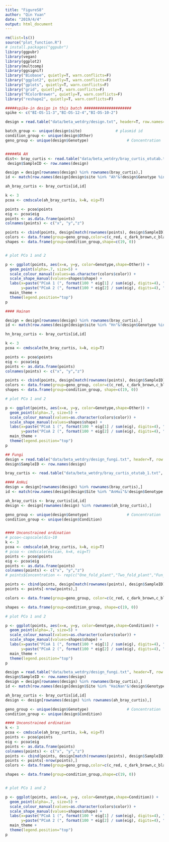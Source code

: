 ```yaml
---
title: "FigureS8"
author: "Qin Yuan"
date: "2019/4/4"
output: html_document
---
```


```r
rm(list=ls()) 
source("plot_function.R")
# install.packages("ggpubr")
library(ggpubr)
library(vegan)
library(ggplot2)
library(multcomp)
library(ggsignif)
library("Biobase", quietly=T, warn.conflicts=F)
library("ggplot2", quietly=T, warn.conflicts=F)
library("gplots", quietly=T, warn.conflicts=F)
library("grid", quietly=T, warn.conflicts=F)
library("RColorBrewer", quietly=T, warn.conflicts=F)
library("reshape2", quietly=T, warn.conflicts=F)
```

```r
#####spike-in design in this batch #####################
spike <- c("BI-OS-11-3","BI-OS-12-4","BI-OS-10-2")

design = read.table("data/beta_wetdry/design.txt", header=T, row.names= 1, sep="\t") 

batch_group <- unique(design$site)               # plasmid id 
condition_group <- unique(design$Other)
geno_group <- unique(design$Genotype)                 # Concentration


#####RA AH
dist<- bray_curtis <- read.table("data/beta_wetdry/bray_curtis_otutab.txt", sep="\t", header=T, row.names = 1,check.names=F,stringsAsFactors = F)
 design$SampleID <- row.names(design)

design = design[rownames(design) %in% rownames(bray_curtis),]
id <- match(row.names(design[design$site %in% "Ah"&!design$Genotype %in% "MH63ZH",]),rownames(bray_curtis))

ah_bray_curtis <- bray_curtis[id,id]

```

```r
k <- 3
pcoa <- cmdscale(ah_bray_curtis, k=k, eig=T)

points <- pcoa$points
eig <- pcoa$eig
points <- as.data.frame(points)
colnames(points) <- c("x", "y","z")

points <- cbind(points, design[match(rownames(points), design$SampleID), ])
colors <- data.frame(group=geno_group,color=c(c_red, c_dark_brown,c_black,c_orange))
shapes <- data.frame(group=condition_group,shape=c(19, 0))


# plot PCo 1 and 2

p <- ggplot(points, aes(x=x, y=y, color=Genotype,shape=Other)) +
  geom_point(alpha=.7, size=5) +
  scale_colour_manual(values=as.character(colors$color)) +
  scale_shape_manual(values=shapes$shape) +
  labs(x=paste("PCoA 1 (", format(100 * eig[1] / sum(eig), digits=4), "%)", sep=""),
       y=paste("PCoA 2 (", format(100 * eig[2] / sum(eig), digits=4), "%)", sep="")) + 
  main_theme +
  theme(legend.position="top")
p

```

```r
#### Hainan

design = design[rownames(design) %in% rownames(bray_curtis),]
id <- match(row.names(design[design$site %in% "Hn"&!design$Genotype %in% "MH63ZH",]),rownames(bray_curtis))

hn_bray_curtis <- bray_curtis[id,id]

k <- 3
pcoa <- cmdscale(hn_bray_curtis, k=k, eig=T)

points <- pcoa$points
eig <- pcoa$eig
points <- as.data.frame(points)
colnames(points) <- c("x", "y","z")

points <- cbind(points, design[match(rownames(points), design$SampleID), ])
colors <- data.frame(group=geno_group, color=c(c_red, c_dark_brown,c_black,c_orange))
shapes <- data.frame(group=condition_group, shape=c(19, 0))
```

```r
# plot PCo 1 and 2

p <- ggplot(points, aes(x=x, y=y, color=Genotype,shape=Other)) +
  geom_point(alpha=.7, size=5) +
  scale_colour_manual(values=as.character(colors$color)) +
  scale_shape_manual(values=shapes$shape) +
  labs(x=paste("PCoA 1 (", format(100 * eig[1] / sum(eig), digits=4), "%)", sep=""),
       y=paste("PCoA 2 (", format(100 * eig[2] / sum(eig), digits=4), "%)", sep="")) + 
  main_theme +
  theme(legend.position="top")
p
```

```r
## Fungi
design = read.table("data/beta_wetdry/design_fungi.txt", header=T, row.names= 1, sep="\t") 
design$SampleID <- row.names(design)

bray_curtis <- read.table("data/beta_wetdry/bray_curtis_otutab_1.txt", sep="\t", header=T, row.names = 1,check.names=F,stringsAsFactors = F)

```


```r
#### AnHui
design = design[rownames(design) %in% rownames(bray_curtis),]
id <- match(row.names(design[design$Site %in% "AnHui"&!design$Genotype %in% "MH63ZH",]), rownames(bray_curtis) )

ah_bray_curtis <- bray_curtis[id,id]
design <- design[rownames(design) %in% rownames(ah_bray_curtis),]

geno_group <- unique(design$Genotype)                 # Concentration
condition_group <- unique(design$Condition)


#### Unconstrained ordination
# pcoa<-capscale(dis~10
k <- 3
pcoa <- cmdscale(ah_bray_curtis, k=k, eig=T)
# pcoa <- cmdscale(eulian, k=k, eig=T)
points <- pcoa$points
eig <- pcoa$eig
points <- as.data.frame(points)
colnames(points) <- c("x", "y","z")
# points$Concentration <- rep(c("One_fold_plant","Two_fold_plant","Fun_spike_perturbation"),each=3,4)

points <- cbind(points, design[match(rownames(points), design$SampleID), ])
points <- points[-nrow(points),]

colors <- data.frame(group=geno_group, color=c(c_red, c_dark_brown,c_black))

shapes <- data.frame(group=condition_group, shape=c(19, 0))

# plot PCo 1 and 2

p <- ggplot(points, aes(x=x, y=y, color=Genotype,shape=Condition)) +
  geom_point(alpha=.7, size=5) +
  scale_colour_manual(values=as.character(colors$color)) +
  scale_shape_manual(values=shapes$shape) +
  labs(x=paste("PCoA 1 (", format(100 * eig[1] / sum(eig), digits=4), "%)", sep=""),
       y=paste("PCoA 2 (", format(100 * eig[2] / sum(eig), digits=4), "%)", sep="")) + 
  main_theme +
  theme(legend.position="top")
p
```

```r
design = read.table("data/beta_wetdry/design_fungi.txt", header=T, row.names= 1, sep="\t") 
design$SampleID <- row.names(design)
design = design[rownames(design) %in% rownames(bray_curtis),]
id <- match(row.names(design[design$Site %in% "HaiNan"&!design$Genotype %in% "MH63ZH",]), rownames(bray_curtis))

ah_bray_curtis <- bray_curtis[id,id]
design <- design[rownames(design) %in% rownames(ah_bray_curtis),]

geno_group <- unique(design$Genotype)                 # Concentration
condition_group <- unique(design$Condition)

#### Unconstrained ordination
k <- 3
pcoa <- cmdscale(ah_bray_curtis, k=k, eig=T)
points <- pcoa$points
eig <- pcoa$eig
points <- as.data.frame(points)
colnames(points) <- c("x", "y","z")
points <- cbind(points, design[match(rownames(points), design$SampleID), ])
points <- points[-nrow(points),]
colors <- data.frame(group=geno_group,color=c(c_red, c_dark_brown,c_black))

shapes <- data.frame(group=condition_group,shape=c(19, 0))


# plot PCo 1 and 2

p <- ggplot(points, aes(x=x, y=y, color=Genotype,shape=Condition)) +
  geom_point(alpha=.7, size=5) +
  scale_colour_manual(values=as.character(colors$color)) +
  scale_shape_manual(values=shapes$shape) +
  labs(x=paste("PCoA 1 (", format(100 * eig[1] / sum(eig), digits=4), "%)", sep=""),
       y=paste("PCoA 2 (", format(100 * eig[2] / sum(eig), digits=4), "%)", sep="")) + 
  main_theme +
  theme(legend.position="top")
p

```

